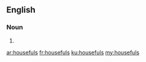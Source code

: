 ==English==

===Noun===
{{head|en|plural}}

# {{plural of|houseful|lang=en|nocat=1}}

[[ar:housefuls]]
[[fr:housefuls]]
[[ku:housefuls]]
[[my:housefuls]]